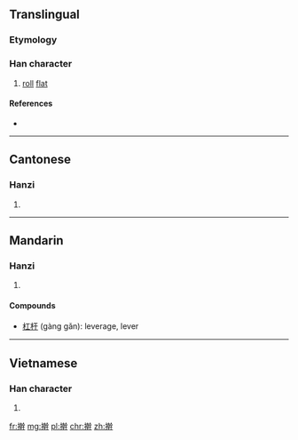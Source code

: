 {{also|扞}}
==Translingual==

===Etymology===
{{Han compound|手|幹|c1=s|c2=p|t1=hand|ls=psc}}

===Han character===
{{Han char|rn=64|rad=手|as=13|sn=16|four=|canj=QJJJ,XQJJJ|ids=⿰扌幹}}

# [[roll]] [[flat]]

====References====
* {{Han ref|kx=0457.250|dkj=12780|dj=0806.080|hdz=31967.010|uh=64C0|ud=25792}}

----

==Cantonese==

===Hanzi===
{{yue-hanzi|jyut=[[gon2]]|y=gon2}}

# {{defn|lang=yue|sort=手13}}

----

==Mandarin==

===Hanzi===
{{cmn-hanzi|pin=[[gǎn]] ([[gan3]]), [[hàn]] ([[han4]])|wg=kan<sup>3</sup>, han<sup>4</sup>}}

# {{defn|lang=cmn|sort=手13}}

====Compounds====
* [[杠杆]] (gàng gǎn): leverage, lever

----

==Vietnamese==

===Han character===
{{vi-hantu|[[gán]], [[cán]]|rs=手13}}

# {{defn|lang=vi|sort=手13}}

[[fr:擀]]
[[mg:擀]]
[[pl:擀]]
[[chr:擀]]
[[zh:擀]]